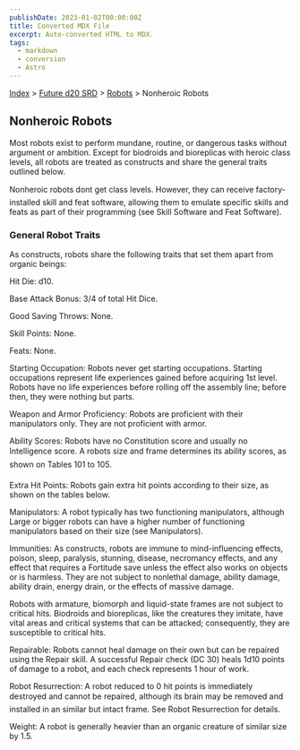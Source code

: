 ```yaml
---
publishDate: 2023-01-02T00:00:00Z
title: Converted MDX File
excerpt: Auto-converted HTML to MDX.
tags:
  - markdown
  - conversion
  - Astro
---
```


[Index](-index) > [Future d20 SRD](future-d20-srd-index) > [Robots](future-d20-srd-robots-index) > Nonheroic Robots

## Nonheroic Robots

Most robots exist to perform mundane, routine, or dangerous tasks without argument or ambition. Except for biodroids and bioreplicas with heroic class levels, all robots are treated as constructs and share the general traits outlined below.

Nonheroic robots dont get class levels. However, they can receive factory-installed skill and feat software, allowing them to emulate specific skills and feats as part of their programming (see Skill Software and Feat Software).

### General Robot Traits

As constructs, robots share the following traits that set them apart from organic beings:

Hit Die: d10.

Base Attack Bonus: 3/4 of total Hit Dice.

Good Saving Throws: None.

Skill Points: None.

Feats: None.

Starting Occupation: Robots never get starting occupations. Starting occupations represent life experiences gained before acquiring 1st level. Robots have no
life experiences before rolling off the assembly line; before then, they were nothing but parts.

Weapon and Armor Proficiency: Robots are proficient with their manipulators only. They are not proficient with armor.

Ability Scores: Robots have no Constitution score and usually no Intelligence score. A robots size and frame determines its ability scores, as shown on Tables 101 to 105.

Extra Hit Points: Robots gain extra hit points according to their size, as shown on the tables below.

Manipulators: A robot typically has two functioning manipulators, although Large or bigger robots can have a higher number of functioning manipulators based on their size (see Manipulators).

Immunities: As constructs, robots are immune to mind-influencing effects, poison, sleep, paralysis, stunning, disease, necromancy effects, and any effect that requires a Fortitude save unless the effect also works on objects or is harmless. They are not subject to nonlethal damage, ability damage, ability drain, energy drain, or the effects of massive damage.

Robots with armature, biomorph and liquid-state frames are not subject to critical hits. Biodroids and bioreplicas, like the creatures they imitate, have vital areas and critical systems that can be attacked; consequently, they are susceptible to critical hits.

Repairable: Robots cannot heal damage on their own but can be repaired using the Repair skill. A successful Repair check (DC 30) heals 1d10 points of damage to a robot, and each check represents 1 hour of work.

Robot Resurrection: A robot reduced to 0 hit points is immediately destroyed and cannot be repaired, although its brain may be removed and installed in an similar but intact frame. See Robot Resurrection for details.

Weight: A robot is generally heavier than an organic creature of similar size by 1.5.
